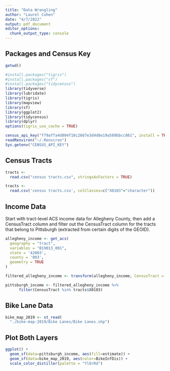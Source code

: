 ```yaml
---
title: "Data Wrangling"
author: "Laurel Cohen"
date: "4/7/2022"
output: pdf_document
editor_options: 
  chunk_output_type: console
---
```


## Packages and Census Key

```r
getwd()

#install.packages("tigris")
#install.packages("sf")
#install.packages("tidycensus")
library(tidyverse)
library(lubridate)
library(tigris)
library(mapview)
library(sf)
library(ggplot2)
library(tidycensus)
library(dplyr)
options(tigris_use_cache = TRUE)

census_api_key("f79affa4d804f18c2667e3d4d8e19a589bbcc861", install = TRUE)
readRenviron("~/.Renviron")
Sys.getenv("CENSUS_API_KEY")
```

## Census Tracts

```r
tracts <- 
  read.csv("census tracts.csv", stringsAsFactors = TRUE)

tracts <- 
  read.csv('census tracts.csv', colClasses=c("X0103"="character"))

```

## Income Data

Start with tract-level ACS income data for Allegheny County, then add a CensusTract column and filter out the CensusTract column for the tracts that belong to Pittsburgh (extracted from certain digits of the GEOID).

```r
allegheny_income <- get_acs(
  geography = "tract", 
  variables = "B19013_001",
  state = '42003',
  county = '003',
  geometry = TRUE
)

filtered_allegheny_income <- transform(allegheny_income, CensusTract = substr(GEOID, 6, 9))

pittsburgh_income <- filtered_allegheny_income %>% 
      filter(CensusTract %in% tracts$X0103)

```

## Bike Lane Data

```r
bike_map_2019 <- st_read(
  "./bike-map-2019/Bike Lanes/Bike Lanes.shp")

```

## Plot Both Layers

```r
ggplot() + 
  geom_sf(data=pittsburgh_income, aes(fill=estimate)) + 
  geom_sf(data=bike_map_2019, aes(color=BikeInfDis)) +
  scale_color_distiller(palette = "YlOrRd")

```

